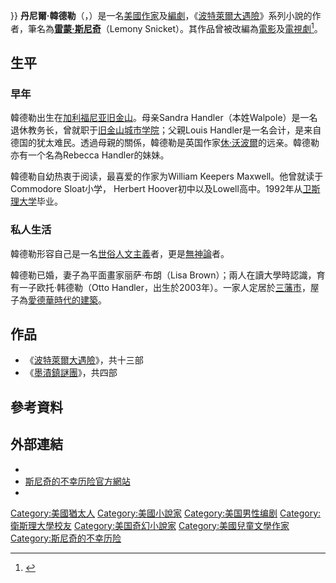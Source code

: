 {{expand english|time=2009-12-13T08:50:22+00:00}}
{{noteTA
|G1=Movie
|1=zh-hk:尼蒙利·斯; zh-tw:雷蒙尼·史尼奇; zh-cn:雷蒙·斯尼奇;
}}
{{Infobox writer
| name         = 丹尼爾·韓德勒
| image        = Handlertheend.PNG
| caption      = 丹尼爾·韓德勒於2003年。
| 原文名稱 = Daniel Handler
| pseudonym    = [[雷蒙尼·史尼奇|雷蒙·斯尼奇]]
| 母校    = [[卫斯理大学|卫斯理大学]]
| birthdate    = {{Birth date and age|year=1970|month=2|day=28}}
| birthplace   = {{USA}}[[加州|加州]][[舊金山|舊金山]]
| occupation   = [[作家|作家]]、[[編劇|編劇]]
| nationality  = {{USA}}
| ethnicity    = [[猶太人|猶太人]]
| period       = 1998年至今
| notableworks = 《[[波特萊爾大遇險|波特萊爾大遇險]]》
| spouse       = {{le|麗莎·布朗|Lisa Brown (artist)}}
| children     = 1
| 簽名     =  Daniel handler signature.svg
| website      = {{ URL | danielhandler.com}}	
}}
'''丹尼爾·韓德勒'''（{{lang-en|Daniel Handler}}，{{bd|1970年|2月28日}}）是一名[[美國|美國]][[作家|作家]]及[[編劇|編劇]]，《[[波特萊爾大遇險|波特萊爾大遇險]]》系列小說的作者，筆名為'''[[雷蒙尼·史尼奇|雷蒙·斯尼奇]]'''（Lemony Snicket）。其作品曾被改編為[[雷蒙·斯尼奇的不幸历险|電影]]及[[波特萊爾的冒險_(電視劇)|電視劇]]<ref>{{Cite web|title=谁会欣赏雷蒙·斯尼奇的暗黑童话？|url=https://www.thepaper.cn/newsDetail_forward_1605466|accessdate=2019-04-12|author=戴桃疆|date=2017-01-24|publisher=澎湃新闻|archive-date=2019-04-12|archive-url=https://web.archive.org/web/20190412160136/https://www.thepaper.cn/newsDetail_forward_1605466|dead-url=no}}</ref>。

== 生平 ==
{{Expand section|time=2019-04}}
=== 早年 ===
韓德勒出生在[[加利福尼亚|加利福尼亚]][[旧金山|旧金山]]。母亲Sandra Handler（本姓Walpole）是一名退休教务长，曾就职于[[旧金山城市学院|旧金山城市学院]]；父親Louis Handler是一名会计，是来自德国的犹太难民。透過母親的關係，韓德勒是英国作家[[休·沃波爾|休·沃波爾]]的远亲。韓德勒亦有一个名為Rebecca Handler的妹妹。

韓德勒自幼热衷于阅读，最喜爱的作家为William Keepers Maxwell。他曾就读于Commodore Sloat小学， Herbert Hoover初中以及Lowell高中。1992年从[[卫斯理大学|卫斯理大学]]毕业。

=== 私人生活 ===
韓德勒形容自己是一名[[世俗人文主義|世俗人文主義]]者，更是[[無神論|無神論]]者。

韓德勒已婚，妻子為平面畫家丽萨·布朗（Lisa Brown）；兩人在讀大學時認識，育有一子欧托·韩德勒（Otto Handler，出生於2003年）。一家人定居於[[三藩市|三藩市]]，屋子為[[愛德華時代建築|愛德華時代的建築]]。

== 作品 ==
* 《[[波特萊爾大遇險|波特萊爾大遇險]]》，共十三部
* 《[[墨漬鎮謎團|墨漬鎮謎團]]》，共四部

== 參考資料 ==
{{reflist}}

== 外部連結 ==
{{Commons category|Daniel Handler}}
* {{official website |danielhandler.com}}{{en}}
* [http://www.lemonysnicket.com/ 斯尼奇的不幸历险官方網站]{{Wayback|url=http://www.lemonysnicket.com/ |date=20060831104408 }}{{en}}
* {{Imdb|1274516|丹尼爾·韓德勒}}

{{斯尼奇的不幸历险}}
{{Authority control}}

{{DEFAULTSORT:Handler, Daniel}}
[[Category:美國猶太人|Category:美國猶太人]]
[[Category:美國小說家|Category:美國小說家]]
[[Category:美国男性编剧|Category:美国男性编剧]]
[[Category:衛斯理大學校友|Category:衛斯理大學校友]]
[[Category:美国奇幻小說家|Category:美国奇幻小說家]]
[[Category:美國兒童文學作家|Category:美國兒童文學作家]]
[[Category:斯尼奇的不幸历险|Category:斯尼奇的不幸历险]]